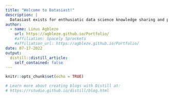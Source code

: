 ```yaml
---
title: "Welcome to Datasiast!"
description: |
  Datasiast exists for enthusiatic data science knowledge sharing and practice.
author:
  - name: Linus Agbleze 
    url: https://agbleze.github.io/Portfolio/
    #affiliation: Spacely Sprockets
    #affiliation_url: https://agbleze.github.io/Portfolio/
date: 07-17-2022
output:
  distill::distill_article:
    self_contained: false
---
```


```r
knitr::opts_chunk$set(echo = TRUE)

# Learn more about creating blogs with Distill at:
# https://rstudio.github.io/distill/blog.html

```



